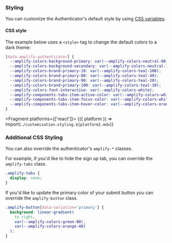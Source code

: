 

### Styling

You can customize the Authenticator's default style by using [CSS variables](/components/authenticator#amplify-css-variables).

#### CSS style

The example below uses a `<style>` tag to change the default colors to a dark theme:

```css
[data-amplify-authenticator] {
  --amplify-colors-background-primary: var(--amplify-colors-neutral-90);
  --amplify-colors-background-secondary: var(--amplify-colors-neutral-100);
  --amplify-colors-brand-primary-10: var(--amplify-colors-teal-100);
  --amplify-colors-brand-primary-80: var(--amplify-colors-teal-40);
  --amplify-colors-brand-primary-90: var(--amplify-colors-teal-20);
  --amplify-colors-brand-primary-100: var(--amplify-colors-teal-10);
  --amplify-colors-font-interactive: var(--amplify-colors-white);
  --amplify-components-tabs-item-active-color: var(--amplify-colors-white);
  --amplify-components-tabs-item-focus-color: var(--amplify-colors-white);
  --amplify-components-tabs-item-hover-color: var(--amplify-colors-orange);
}
```

<Example>
<AuthStyle />

</Example>

<Fragment platforms={['react']}>
  {({ platform }) => import(`./customization.styling.${platform}.mdx`)}
</Fragment>

### Additional CSS Styling

You can also override the authenticator's `amplify-*` classes.

For example, if you'd like to hide the sign up tab, you can override the `amplify-tabs` class.

```css
.amplify-tabs {
  display: none;
}
```

<Example>
  <style>{`
    .customization-hide-sign-up .amplify-tabs {
      display: none;
    }
  `}</style>
  <Authenticator className="customization-hide-sign-up" />
</Example>

If you'd like to update the primary color of your submit button you can override the `amplify-button` class.

```css
.amplify-button[data-variation='primary'] {
  background: linear-gradient(
    to right,
    var(--amplify-colors-green-80),
    var(--amplify-colors-orange-40)
  );
}
```

<Example>
  <style>{`
    .customization-button .amplify-button[data-variation="primary"] {
      background:linear-gradient(to right, var(--amplify-colors-green-80),var(--amplify-colors-orange-40) );
    }
  `}</style>
  <Authenticator className="customization-button" />
</Example>
